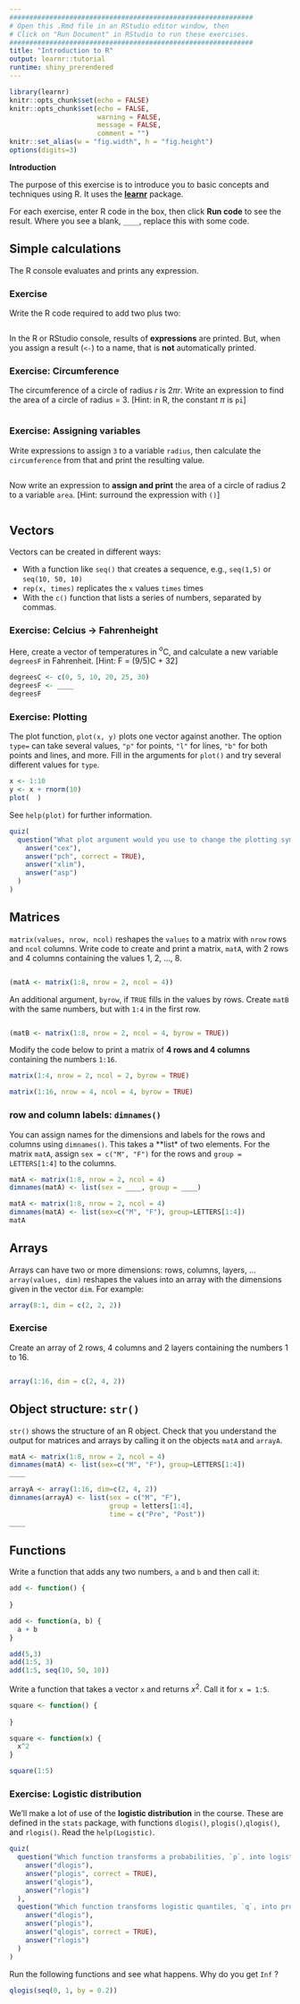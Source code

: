 ```yaml
---
#############################################################
# Open this .Rmd file in an RStudio editor window, then
# Click on "Run Document" in RStudio to run these exercises. 
#############################################################
title: "Introduction to R"
output: learnr::tutorial
runtime: shiny_prerendered
---
```


```r
library(learnr)
knitr::opts_chunk$set(echo = FALSE)
knitr::opts_chunk$set(echo = FALSE, 
                      warning = FALSE,
                      message = FALSE,
                      comment = "")
knitr::set_alias(w = "fig.width", h = "fig.height")
options(digits=3)
```

**Introduction**

The purpose of this exercise is to introduce you to basic concepts and techniques using R.
It uses the [**learnr**](https://rstudio.github.io/learnr/) package. 

For each exercise, enter R code in the box, then click **Run code** to see the result.
Where you see a blank, `____`, replace this with some code.

## Simple calculations

The R console evaluates and prints any expression.

### Exercise 

Write the R code required to add two plus two:

```r

```

In the R or RStudio console, results of **expressions** are printed.
But, when you assign a result (`<-`) to a name, that is **not** automatically printed.

### Exercise: Circumference

The circumference of a circle of radius $r$ is $2 \pi r$.
Write an expression to find the area of a circle of radius = 3.
[Hint: in R, the constant $\pi$ is `pi`]

```r

```

### Exercise: Assigning variables

Write expressions to assign `3` to a variable `radius`,
then calculate the `circumference` from that and print the resulting value.

```r

```

Now write an expression to **assign and print** the area of a circle of radius 2
to a variable `area`.  [Hint: surround the expression with `()`]

```r

```


## Vectors

Vectors can be created in different ways: 

* With a function like `seq()` that creates a sequence, e.g., `seq(1,5)` or `seq(10, 50, 10)`
* `rep(x, times)` replicates the  `x` values `times` times
* With the `c()` function that lists a series of numbers, separated by commas.

### Exercise: Celcius -> Fahrenheight

Here, create a vector of temperatures in $^o$C, and calculate a new variable `degreesF` in
Fahrenheit. [Hint: F = (9/5)C + 32]

```r
degreesC <- c(0, 5, 10, 20, 25, 30)
degreesF <- ____
degreesF
```

<!-- Now, write a **function** that calculates degrees Fahrenheit for a vector (`x`) of -->
<!-- Celsius degrees. Run that function on the vector `seq(0, 30, by = 5)` -->

<!-- ```{r degrees-function, exercise=TRUE, exercise.lines = 5} -->
<!-- C2F <- function(x) { -->

<!-- } -->
<!-- ``` -->

### Exercise: Plotting

The plot function, `plot(x, y)` plots one vector against another. The option `type=`
can take several values, `"p"` for points, `"l"` for lines, `"b"` for both points and lines, and more.
Fill in the arguments for `plot()` and try several different values for `type`.

```r
x <- 1:10
y <- x + rnorm(10)
plot(  )
```

See `help(plot)` for further information.  

```r
quiz(
  question("What plot argument would you use to change the plotting symbol(s)?",
    answer("cex"),
    answer("pch", correct = TRUE),
    answer("xlim"),
    answer("asp")
  )
)
```

## Matrices

`matrix(values, nrow, ncol)` reshapes the `values` to a matrix with `nrow` rows and `ncol` columns.
Write code to create and print a matrix, `matA`, with 2 rows and 4 columns containing the values 1, 2, ..., 8.

```r

```
```r
(matA <- matrix(1:8, nrow = 2, ncol = 4))
```


An additional argument, `byrow`, if `TRUE` fills in the values by rows. Create `matB` with the same numbers, but with `1:4` in the first row.
```r

```
```r
(matB <- matrix(1:8, nrow = 2, ncol = 4, byrow = TRUE))
```

Modify the code below to print a matrix of **4 rows and 4 columns** containing the numbers
`1:16`.

```r
matrix(1:4, nrow = 2, ncol = 2, byrow = TRUE)
```
```r
matrix(1:16, nrow = 4, ncol = 4, byrow = TRUE)
```


### row and column labels: `dimnames()`

You can assign names for the dimensions and labels for the rows and columns using `dimnames()`.
This takes a **list* of two elements. For the matrix `matA`, assign `sex = c("M", "F")`
for the rows and `group = LETTERS[1:4]` to the columns.

```r
matA <- matrix(1:8, nrow = 2, ncol = 4)
dimnames(matA) <- list(sex = ____, group = ____)
```


```r
matA <- matrix(1:8, nrow = 2, ncol = 4)
dimnames(matA) <- list(sex=c("M", "F"), group=LETTERS[1:4])
matA
```

## Arrays

Arrays can have two or more dimensions: rows, columns, layers, ...
`array(values, dim)` reshapes the values into an array with the dimensions given in the
vector `dim`. For example:

```r
array(8:1, dim = c(2, 2, 2))
```

### Exercise

Create an array of 2 rows, 4 columns and 2 layers containing the numbers 1 to 16.

```r

```
```r
array(1:16, dim = c(2, 4, 2))
```

## Object structure: `str()`

`str()` shows the structure of an R object. Check that you understand the output for matrices and arrays by calling it on the objects `matA` and `arrayA`.

```r
matA <- matrix(1:8, nrow = 2, ncol = 4)
dimnames(matA) <- list(sex=c("M", "F"), group=LETTERS[1:4])
____

arrayA <- array(1:16, dim=c(2, 4, 2))
dimnames(arrayA) <- list(sex = c("M", "F"),
                         group = letters[1:4],
                         time = c("Pre", "Post"))
____
```

<!-- Load the dataset `UCBAdmissions` -->

## Functions

Write a function that adds any two numbers, `a` and `b` and then call it:

```r
add <- function() {
  
}
```

```r
add <- function(a, b) {
  a + b
}

add(5,3)
add(1:5, 3)
add(1:5, seq(10, 50, 10))
```

Write a function that takes a vector `x` and returns $x^2$. Call it for `x = 1:5`.

```r
square <- function() {
  
}
```
```r
square <- function(x) {
  x^2
}

square(1:5)
```

### Exercise: Logistic distribution

We'll make a lot of use of the **logistic distribution** in the course. These are defined in the
`stats` package, with functions `dlogis()`, `plogis()`,`qlogis()`, and `rlogis()`. Read the
`help(Logistic)`.

```r
quiz(
  question("Which function transforms a probabilities, `p`, into logistic quantiles?",
    answer("dlogis"),
    answer("plogis", correct = TRUE),
    answer("qlogis"),
    answer("rlogis")
  ),
  question("Which function transforms logistic quantiles, `q`, into probabilities?",
    answer("dlogis"),
    answer("plogis"),
    answer("qlogis", correct = TRUE),
    answer("rlogis")
  )
)
```

Run the following functions and see what happens. Why do you get `Inf` ?
```r
qlogis(seq(0, 1, by = 0.2))
```


<!-- ## Topic 2 -->

<!-- ### Exercise with Hint -->

<!-- *Here's an exercise where the chunk is pre-evaluated via the `exercise.eval` option (so the user can see the default output we'd like them to customize). We also add a "hint" to the correct solution via the chunk immediate below labeled `print-limit-hint`.* -->

<!-- Modify the following code to limit the number of rows printed to 5: -->

<!-- ```{r print-limit, exercise=TRUE, exercise.eval=TRUE} -->
<!-- mtcars -->
<!-- ``` -->

<!-- ```{r print-limit-hint} -->
<!-- head(mtcars) -->
<!-- ``` -->


<!-- ### Quiz -->

<!-- Some questions to verify that you understand the purposes of various base and recommended R packages: -->

<!-- ```{r quiz} -->
<!-- quiz( -->
<!--   question("Which package contains functions for installing other R packages?", -->
<!--     answer("base"), -->
<!--     answer("tools"), -->
<!--     answer("utils", correct = TRUE), -->
<!--     answer("codetools") -->
<!--   ), -->
<!--   question("Which of the R packages listed below are used to create plots?", -->
<!--     answer("lattice", correct = TRUE), -->
<!--     answer("tools"), -->
<!--     answer("stats"), -->
<!--     answer("ggplot2", correct = TRUE) -->
<!--   ) -->
<!-- ) -->
<!-- ``` -->

